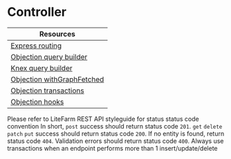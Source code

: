 
<Meta title="Docs/tutorial/4.Controller" />

# Controller

| Resources |
| --------- |
| [Express routing](https://expressjs.com/en/guide/routing.html) |
| [Objection query builder](https://vincit.github.io/objection.js/guide/query-examples.html#basic-queries) |
| [Knex query builder](http://knexjs.org/) |
| [Objection withGraphFetched](https://vincit.github.io/objection.js/guide/query-examples.html#eager-loading) |
| [Objection transactions](https://vincit.github.io/objection.js/guide/transactions.html#creating-a-transaction) |
| [Objection hooks](https://vincit.github.io/objection.js/guide/hooks.html#instance-query-hooks) |

<DocCard>
  <Text>Please refer to <DocLink
    href={"https://lite-farm.atlassian.net/wiki/spaces/LITEFARM/pages/272269313/Styleguide+for+creating+modifying+endpoints"}>LiteFarm
    REST API styleguide</DocLink> for status status code convention</Text>
  <Text>In short, <code>post</code> success should return status code <code>201</code>.</Text>
  <Text> <code>get</code> <code>delete</code> <code>patch</code> <code>put</code> success should return status
    code <code>200</code>.</Text>
  <Text> If no entity is found, return status code <code>404</code>.</Text>
  <Text> Validation errors should return status code <code>400</code>.</Text>
</DocCard>

<DocCard>
  <Error>Always use <DocLink
    href={'https://vincit.github.io/objection.js/guide/transactions.html#creating-a-transaction'}>transactions</DocLink> when
    an endpoint performs more than 1 insert/update/delete</Error>
</DocCard>

<TechStackNavigation />



